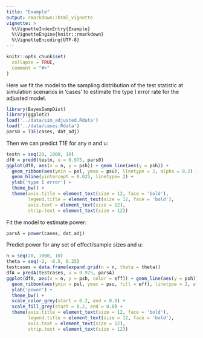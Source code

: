 ```yaml
---
title: "Example"
output: rmarkdown::html_vignette
vignette: >
  %\VignetteIndexEntry{Example}
  %\VignetteEngine{knitr::rmarkdown}
  %\VignetteEncoding{UTF-8}
---
```


```r
knitr::opts_chunk$set(
  collapse = TRUE,
  comment = "#>"
)
```

Here we fit the model to the sampling distribution of the test statistic at simulation scenarios in 'cases' to estimate the type I error rate for the adjusted model.
```r
library(BayesSampDist)
library(ggplot2)
load('../data/sim_adjusted.Rdata')
load('../data/cases.Rdata')
pars0 = T1E(cases, dat_adj)
```
Then we can predict T1E for any n and u:
```r
testn = seq(20, 1000, 10)
df0 = pred0(testn, u = 0.975, pars0)
ggplot(df0, aes(x = n, y = psh)) + geom_line(aes(y = psh)) +
  geom_ribbon(aes(ymin = psl, ymax = psu), linetype = 2, alpha = 0.2) + 
  geom_hline(yintercept = 0.025, linetype= 2) +
  ylab('type I error') +
  theme_bw() +
  theme(axis.title = element_text(size = 12, face = 'bold'),
        legend.title = element_text(size = 12, face = 'bold'),
        axis.text = element_text(size = 12),
        strip.text = element_text(size = 12))
```

Fit the model to estimate power:
```r
parsA = power(cases, dat_adj)
```
Predict power for any set of effect/sample sizes and u:
```r
n = seq(20, 1000, 10)
theta = seq(-2, -0.5, 0.25)
testcases = data.frame(expand.grid(n = n, theta = theta))
dfA = predA(testcases, u = 0.975, parsA)
ggplot(dfA, aes(x = n, y = psh, color = eff)) + geom_line(aes(y = psh)) +
  geom_ribbon(aes(ymin = psl, ymax = psu, fill = eff), linetype = 2, alpha =   0.5) + 
  ylab('power') +
  theme_bw() +
  scale_color_grey(start = 0.2, end = 0.8) +
  scale_fill_grey(start = 0.2, end = 0.8) +
  theme(axis.title = element_text(size = 12, face = 'bold'),
        legend.title = element_text(size = 12, face = 'bold'),
        axis.text = element_text(size = 12),
        strip.text = element_text(size = 12))
```

